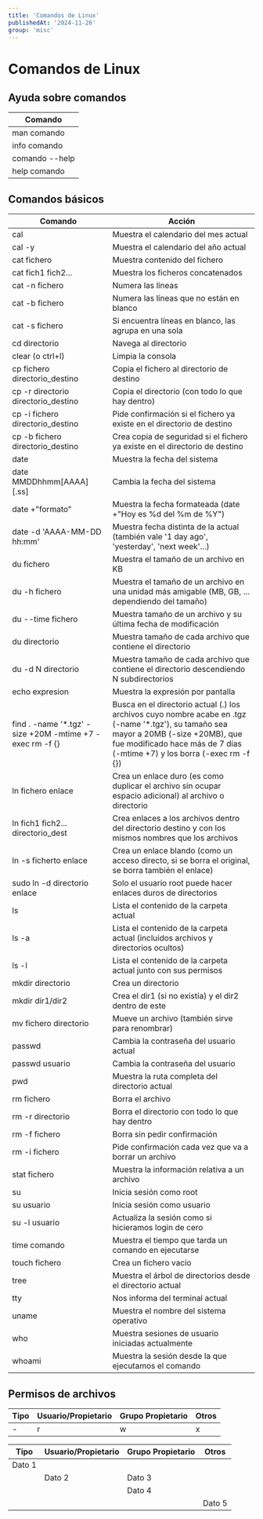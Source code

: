 ```yaml
---
title: 'Comandos de Linux'
publishedAt: '2024-11-26'
group: 'misc'
---
```


# Comandos de Linux

## Ayuda sobre comandos

<table style={{ width: '100%', borderCollapse: 'collapse' }}>
  <thead>
    <tr>
      <th style={{ wordBreak: 'break-word', whiteSpace: 'normal' }}>Comando</th>
    </tr>
  </thead>
  <tbody>
    <tr>
      <td>man comando</td>
    </tr>
    <tr>
      <td>info comando</td>
    </tr>
    <tr>
      <td>comando --help</td>
    </tr>
    <tr>
      <td>help comando</td>
    </tr>
  </tbody>
</table>

## Comandos básicos

<table style={{ width: '100%', borderCollapse: 'collapse' }}>
    <thead>
        <tr>
            <th style={{ wordBreak: 'break-word', whiteSpace: 'normal' }}>Comando</th>
            <th style={{ wordBreak: 'break-word', whiteSpace: 'normal' }}>Acción</th>
        </tr>
    </thead>
    <tbody>
        <tr>
            <td>cal</td>
            <td>Muestra el calendario del mes actual</td>
        </tr>
        <tr>
            <td>cal -y</td>
            <td>Muestra el calendario del año actual</td>
        </tr>
        <tr>
            <td>cat fichero</td>
            <td>Muestra contenido del fichero</td>
        </tr>
        <tr>
            <td>cat fich1 fich2...</td>
            <td>Muestra los ficheros concatenados</td>
        </tr>
        <tr>
            <td>cat -n fichero</td>
            <td>Numera las líneas</td>
        </tr>
        <tr>
            <td>cat -b fichero</td>
            <td>Numera las líneas que no están en blanco</td>
        </tr>
        <tr>
            <td>cat -s fichero</td>
            <td>Si encuentra líneas en blanco, las agrupa en una sola</td>
        </tr>
        <tr>
            <td>cd directorio</td>
            <td>Navega al directorio</td>
        </tr>
        <tr>
            <td>clear (o ctrl+l)</td>
            <td>Limpia la consola</td>
        </tr>
        <tr>
            <td>cp fichero directorio_destino</td>
            <td>Copia el fichero al directorio de destino</td>
        </tr>
        <tr>
            <td>cp -r directorio directorio_destino</td>
            <td>Copia el directorio (con todo lo que hay dentro)</td>
        </tr>
        <tr>
            <td>cp -i fichero directorio_destino</td>
            <td>Pide confirmación si el fichero ya existe en el directorio de destino</td>
        </tr>
        <tr>
            <td>cp -b fichero directorio_destino</td>
            <td>Crea copia de seguridad si el fichero ya existe en el directorio de destino</td>
        </tr>
        <tr>
            <td>date</td>
            <td>Muestra la fecha del sistema</td>
        </tr>
        <tr>
            <td>date MMDDhhmm[AAAA][.ss]</td>
            <td>Cambia la fecha del sistema</td>
        </tr>
        <tr>
            <td>date +"formato"</td>
            <td>Muestra la fecha formateada (date +"Hoy es %d del %m de %Y")</td>
        </tr>
        <tr>
            <td>date -d 'AAAA-MM-DD hh:mm'</td>
            <td>Muestra fecha distinta de la actual (también vale '1 day ago', 'yesterday', 'next week'...)</td>
        </tr>
        <tr>
            <td>du fichero</td>
            <td>Muestra el tamaño de un archivo en KB</td>
        </tr>
        <tr>
            <td>du -h fichero</td>
            <td>Muestra el tamaño de un archivo en una unidad más amigable (MB, GB, … dependiendo del tamaño)</td>
        </tr>
        <tr>
            <td>du --time fichero</td>
            <td>Muestra tamaño de un archivo y su última fecha de modificación</td>
        </tr>
        <tr>
            <td>du directorio</td>
            <td>Muestra tamaño de cada archivo que contiene el directorio</td>
        </tr>
        <tr>
            <td>du -d N directorio</td>
            <td>Muestra tamaño de cada archivo que contiene el directorio descendiendo N subdirectorios</td>
        </tr>
        <tr>
            <td>echo expresion</td>
            <td>Muestra la expresión por pantalla</td>
        </tr>
        <tr>
            <td>find . -name &#39;&#42;.tgz&#39; -size +20M -mtime +7 -exec rm -f &#123;&#125;</td>
            <td>Busca en el directorio actual (.) los archivos cuyo nombre acabe en .tgz (-name &#39;&#42;.tgz&#39;), su tamaño sea mayor a 20MB (-size +20MB), que fue modificado hace más de 7 días (-mtime +7) y los borra (-exec rm -f &#123;&#125;)</td>
        </tr>
        <tr>
            <td>ln fichero enlace</td>
            <td>Crea un enlace duro (es como duplicar el archivo sin ocupar espacio adicional) al archivo o directorio</td>
        </tr>
        <tr>
            <td>ln fich1 fich2... directorio_dest</td>
            <td>Crea enlaces a los archivos dentro del directorio destino y con los mismos nombres que los archivos</td>
        </tr>
        <tr>
            <td>ln -s ficherto enlace</td>
            <td>Crea un enlace blando (como un acceso directo, si se borra el original, se borra también el enlace)</td>
        </tr>
        <tr>
            <td>sudo ln -d directorio enlace</td>
            <td>Solo el usuario root puede hacer enlaces duros de directorios</td>
        </tr>
        <tr>
            <td>ls</td>
            <td>Lista el contenido de la carpeta actual</td>
        </tr>
        <tr>
            <td>ls -a</td>
            <td>Lista el contenido de la carpeta actual (incluidos archivos y directorios ocultos)</td>
        </tr>
        <tr>
            <td>ls -l</td>
            <td>Lista el contenido de la carpeta actual junto con sus permisos</td>
        </tr>
        <tr>
            <td>mkdir directorio</td>
            <td>Crea un directorio</td>
        </tr>
        <tr>
            <td>mkdir dir1/dir2</td>
            <td>Crea el dir1 (si no existía) y el dir2 dentro de este</td>
        </tr>
        <tr>
            <td>mv fichero directorio</td>
            <td>Mueve un archivo (también sirve para renombrar)</td>
        </tr>
        <tr>
            <td>passwd</td>
            <td>Cambia la contraseña del usuario actual</td>
        </tr>
        <tr>
            <td>passwd usuario</td>
            <td>Cambia la contraseña del usuario</td>
        </tr>
        <tr>
            <td>pwd</td>
            <td>Muestra la ruta completa del directorio actual</td>
        </tr>
        <tr>
            <td>rm fichero</td>
            <td>Borra el archivo</td>
        </tr>
        <tr>
            <td>rm -r directorio</td>
            <td>Borra el directorio con todo lo que hay dentro</td>
        </tr>
        <tr>
            <td>rm -f fichero</td>
            <td>Borra sin pedir confirmación</td>
        </tr>
        <tr>
            <td>rm -i fichero</td>
            <td>Pide confirmación cada vez que va a borrar un archivo</td>
        </tr>
        <tr>
            <td>stat fichero</td>
            <td>Muestra la información relativa a un archivo</td>
        </tr>
        <tr>
            <td>su</td>
            <td>Inicia sesión como root</td>
        </tr>
        <tr>
            <td>su usuario</td>
            <td>Inicia sesión como usuario</td>
        </tr>
        <tr>
            <td>su -l usuario</td>
            <td>Actualiza la sesión como si hicieramos login de cero</td>
        </tr>
        <tr>
            <td>time comando</td>
            <td>Muestra el tiempo que tarda un comando en ejecutarse</td>
        </tr>
        <tr>
            <td>touch fichero</td>
            <td>Crea un fichero vacío</td>
        </tr>
        <tr>
            <td>tree</td>
            <td>Muestra el árbol de directorios desde el directorio actual</td>
        </tr>
        <tr>
            <td>tty</td>
            <td>Nos informa del terminal actual</td>
        </tr>
        <tr>
            <td>uname</td>
            <td>Muestra el nombre del sistema operativo</td>
        </tr>
        <tr>
            <td>who</td>
            <td>Muestra sesiones de usuario iniciadas actualmente</td>
        </tr>
        <tr>
            <td>whoami</td>
            <td>Muestra la sesión desde la que ejecutamos el comando</td>
        </tr>
    </tbody>
</table>

## Permisos de archivos

| Tipo | Usuario/Propietario   | Grupo Propietario     | Otros                 |
|------|-----------------------|-----------------------|-----------------------|
| -    | r     | w     | x     | r     | w     | x     | r     | w     | x     |

<table style={{ width: '100%', borderCollapse: 'collapse' }}>
    <thead>
        <tr>
            <th>Tipo</th>
            <th>Usuario/Propietario</th>
            <th>Grupo Propietario</th>
            <th>Otros</th>
        </tr>
    </thead>
    <tbody>
        <tr>
            <td colspan="1">Dato 1</td>
            <td colspan="3"></td>
        </tr>
        <tr>
            <td colspan="1"></td>
            <td colspan="1">Dato 2</td>
            <td colspan="1">Dato 3</td>
            <td colspan="1"></td>
        </tr>
        <tr>
            <td colspan="2"></td>
            <td colspan="1">Dato 4</td>
            <td colspan="1"></td>
        </tr>
        <tr>
            <td colspan="3"></td>
            <td colspan="1">Dato 5</td>
        </tr>
    </tbody>
</table>